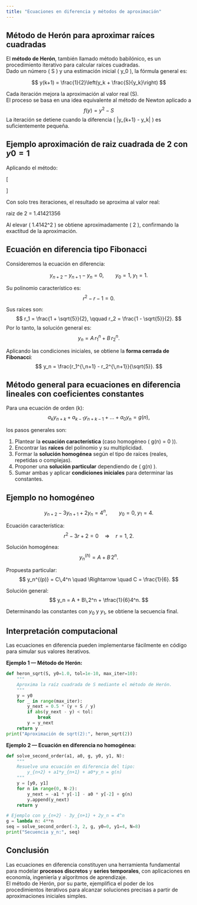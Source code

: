 ```yaml
---
title: "Ecuaciones en diferencia y métodos de aproximación"
---
```


## Método de Herón para aproximar raíces cuadradas

El **método de Herón**, también llamado método babilónico, es un procedimiento iterativo para calcular raíces cuadradas.  
Dado un número \( S \) y una estimación inicial \( y_0 \), la fórmula general es:

$$
y(k+1) = \frac{1}{2}\left(y_k + \frac{S}{y_k}\right)
$$

Cada iteración mejora la aproximación al valor real \sqrt(S)\.  
El proceso se basa en una idea equivalente al método de Newton aplicado a 
$$
f(y) = y^2 - S 
$$
La iteración se detiene cuando la diferencia \( |y_{k+1} - y_k| \) es suficientemente pequeña.

## Ejemplo aproximación de raiz cuadrada de 2 con $y0=1$

Aplicando el método:

\[
\begin{aligned}
y_1 &= \tfrac{1}{2}(1 + 2/1) = 1.5,\\[4pt]
y_2 &= \tfrac{1}{2}(1.5 + 2/1.5) = 1.4166,\\[4pt]
y_3 &= \tfrac{1}{2}(1.4166 + 2/1.4166) = 1.4142.
\end{aligned}
\]

Con solo tres iteraciones, el resultado se aproxima al valor real:

raiz de 2 = 1.41421356

Al elevar \( 1.4142^2 \) se obtiene aproximadamente \( 2 \), confirmando la exactitud de la aproximación.

## Ecuación en diferencia tipo Fibonacci

Consideremos la ecuación en diferencia:

$$
y_{n+2} - y_{n+1} - y_n = 0, 
\qquad y_0 = 1,\; y_1 = 1.
$$

Su polinomio característico es:
$$
r^2 - r - 1 = 0.
$$

Sus raíces son:
$$
r_1 = \frac{1 + \sqrt{5}}{2}, 
\qquad 
r_2 = \frac{1 - \sqrt{5}}{2}.
$$
Por lo tanto, la solución general es:
$$
y_n = A\,r_1^n + B\,r_2^n.
$$

Aplicando las condiciones iniciales, se obtiene la **forma cerrada de Fibonacci**:
$$
y_n = \frac{r_1^{\,n+1} - r_2^{\,n+1}}{\sqrt{5}}.
$$

## Método general para ecuaciones en diferencia lineales con coeficientes constantes

Para una ecuación de orden \(k\):
$$
a_k y_{n+k} + a_{k-1} y_{n+k-1} + \dots + a_0 y_n = g(n),
$$

los pasos generales son:

1. Plantear la **ecuación característica** (caso homogéneo \( g(n) = 0 \)).  
2. Encontrar las **raíces** del polinomio y su multiplicidad.  
3. Formar la **solución homogénea** según el tipo de raíces (reales, repetidas o complejas).  
4. Proponer una **solución particular** dependiendo de \( g(n) \).  
5. Sumar ambas y aplicar **condiciones iniciales** para determinar las constantes.

## Ejemplo no homogéneo
$$
y_{n+2} - 3y_{n+1} + 2y_n = 4^n, 
\qquad 
y_0 = 0,\; y_1 = 4.
$$

Ecuación característica:
$$
r^2 - 3r + 2 = 0 
\quad \Rightarrow \quad 
r = 1,\; 2.
$$

Solución homogénea:
$$
y_n^{(h)} = A + B\,2^n.
$$

Propuesta particular:
$$
y_n^{(p)} = C\,4^n \quad \Rightarrow \quad C = \frac{1}{6}.
$$

Solución general:
$$
y_n = A + B\,2^n + \tfrac{1}{6}4^n.
$$

Determinando las constantes con $y_0$ y $y_1$, se obtiene la secuencia final.

## Interpretación computacional
Las ecuaciones en diferencia pueden implementarse fácilmente en código para simular sus valores iterativos.

**Ejemplo 1 — Método de Herón:**
```python
def heron_sqrt(S, y0=1.0, tol=1e-10, max_iter=10):
    """
    Aproxima la raíz cuadrada de S mediante el método de Herón.
    """
    y = y0
    for _ in range(max_iter):
        y_next = 0.5 * (y + S / y)
        if abs(y_next - y) < tol:
            break
        y = y_next
    return y
print("Aproximación de sqrt(2):", heron_sqrt(2))
```
**Ejemplo 2 — Ecuación en diferencia no homogénea:**
```python
def solve_second_order(a1, a0, g, y0, y1, N):
    """
    Resuelve una ecuación en diferencia del tipo:
        y_{n+2} + a1*y_{n+1} + a0*y_n = g(n)
    """
    y = [y0, y1]
    for n in range(0, N-2):
        y_next = -a1 * y[-1] - a0 * y[-2] + g(n)
        y.append(y_next)
    return y

# Ejemplo con y_{n+2} - 3y_{n+1} + 2y_n = 4^n
g = lambda n: 4**n
seq = solve_second_order(-3, 2, g, y0=0, y1=4, N=8)
print("Secuencia y_n:", seq)
```

## Conclusión
Las ecuaciones en diferencia constituyen una herramienta fundamental para modelar **procesos discretos** y **series temporales**, con aplicaciones en economía, ingeniería y algoritmos de aprendizaje.  
El método de Herón, por su parte, ejemplifica el poder de los procedimientos iterativos para alcanzar soluciones precisas a partir de aproximaciones iniciales simples.